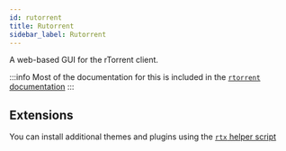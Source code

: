 ```yaml
---
id: rutorrent
title: Rutorrent
sidebar_label: Rutorrent
---
```


A web-based GUI for the rTorrent client.

:::info
Most of the documentation for this is included in the [`rtorrent` documentation](rtorrent#rutorrent)
:::

## Extensions
You can install additional themes and plugins using the [`rtx` helper script](rtx)